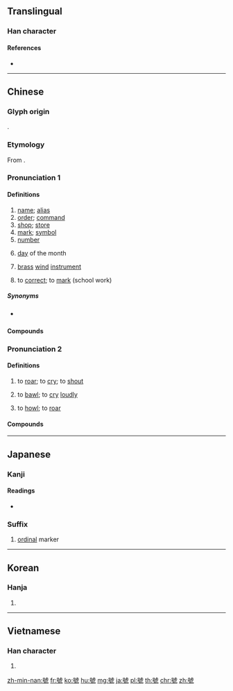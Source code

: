 {{character info/new}}
{{also|号}}
==Translingual==
{{ja-forms|[[号]]|[[号]]|[[號]]}}

===Han character===
{{Han char|rn=141|rad=虍|as=07|sn=11|four=61211|canj=RSYPN,RSYPU|ids=⿰号虎}}

====References====
* {{Han ref|kx=1074.290|dkj=32726|dj=1543.070|hdz=42824.040|uh=865F|ud=34399|bh=B8B9|bd=47289}}

----

==Chinese==
{{zh-forms|s=号}}

===Glyph origin===
{{Han etym}}
{{Han compound|号|虎|ls=psc|c1=p|c2=s}}.

===Etymology===
From {{inh|zh|sit-pro|*(g/k)aw||to call}}.

===Pronunciation 1===
{{zh-pron
|m=hào
|m-s=hao4
|c=hou6
|h=pfs=ho
|md=hô̤
|mn=hō/lō
|mn-t=ho7
|w=3hho
|mc=2
|oc=2
|ma=y
|cat=n
}}

====Definitions====
{{zh-hanzi}}

# [[name]]; [[alias]]
# [[order]]; [[command]]
# [[shop]]; [[store]]
# [[mark]]; [[symbol]]
# [[number]]
#: {{zh-x|第五 號|No. 5 (''in a sequence''); V}}
# {{lb|zh|regional}} [[day]] of the month
#: {{zh-x|7 月 1 號|July 1|C}}
# {{lb|zh|musical instrument}} [[brass]] [[wind]] [[instrument]]
# {{lb|zh|Zhongyuan Mandarin|Lanyin Mandarin|Sichuan}} to [[correct]]; to [[mark]] (school work)

=====Synonyms=====
* {{sense|day of the month}} {{zh-l|日}}

====Compounds====
{{zh-der|小號:[[trumpet]]|原子符號|對號鎖|公司行號|交通號誌|彩號|座號|不等號|單號|六號分機|專名號|代號|別號|句號|對不上號|乘號|僭號|對號列車|加號|信號機|信號|口號|八號分機|刪節號|廟號|夾注號|分號|商號|徽號|差號|冒號|七號公園|引號|延長記號|土巴號|年號|帝號|外號|山西票號|五月花號|佛號|對號快車|對號入座|大號|尊號|寶號|信號彈|信號槍|學號|封號|出號|國光號|一號|傷號|報值掛號|型號|堂號|國號|十一號|對號|問號|化學符號|名號侯|亞衛一號|升記號|定時號誌|信號燈|名號|天字號|砥礪名號|提鈴喝號|掛號處|空號|歸號|撥號系統|發號令|旗號|正號|疑問號|掛號|標號|括號|星號|番號|發號出令|掛號信|法號|打個問號|書名號|稱號|私名號|禪號|票號|掛號費|溜號|破折號|敝號|省略號|減號|流水號|百分號|發號施令|發號布令|癸字號|查號臺|政治號召|枷號|打信號|注音符號|標點符號|牌號|泡病號|根號|病號|混號|掌號|拍子記號|法國號|打暗號|渾號|燈號|暗號|打眼號|裝飾記號|號音|號碼機|號碼|號筒|號令森嚴|編號|號誌燈|符號|老字號|號掛子|鐵達尼號|綽號|號令|這號事|號坎兒|號衣|類比信號|記號|薩克號|號頂|頭號|馬號|號稱|記號環|自號|符號邏輯|點號|號外|連號|負號|號令如山|號數|號次|電話號碼|號板|音部記號|譯音符號|驚嘆號|訊號|號召力|號手|道字號|線上掛號|道號|頓號|識別信號|音界號|郵遞區號|號筒子|號箭|號脈|逗號|號角|間隔號|除號|長號|索書號碼|銀號|號誌|號砲|賣大號|號召|運算符號|雅號|立國號|警號|軍號|號頭|車號|號房|跳號|雙掛號|譜號|號舍|等號|號子|行號|螺號|號燈|號兵|號碼盤|號帖|聲調符號|調號|竊號}}

===Pronunciation 2===
{{zh-pron
|m=háo
|c=hou4
|h=pfs=
|md=
|mn=hô
|mn-t=hao1/ho7
|w=
|mc=1
|oc=1
|cat=v
}}

====Definitions====
{{zh-hanzi}}

# {{lb|zh|of a person}} to [[roar]]; to [[cry]]; to [[shout]]
# {{lb|zh|of a person}} to [[bawl]]; to [[cry]] [[loudly]]
# {{lb|zh|of wind}} to [[howl]]; to [[roar]]

====Compounds====
{{zh-der|啼飢號寒|寒號蟲|叫號|悲號|怒號|呼號|哀號|乾號|狼號鬼叫|神號鬼哭|烏號|狼號鬼哭|浪吼風號|鬼哭神號|號哭|號天扣地|號寒啼飢|號啕|號啕痛哭|行號巷哭|調弓號猿|號天拍地|號天號地|號天哭地|鬼哭狼號|號天叩地|街號巷哭|隳突叫號|號泣|號天大哭|號喪|號啕大哭|號咷痛哭}}

----

==Japanese==

===Kanji===
{{ja-kanji|grade=|rs=虍07|style=ky|shin=号}}

====Readings====
* {{ja-readings|on=[[ごう]] (gō), [[こう]] (kō)|kun=[[さけぶ]] (sakebu), [[よびな]] (yobina)}}

===Suffix===
{{ja-pos|suffix|ごう|shin=号}}

# [[ordinal]] marker

----

==Korean==

===Hanja===
{{ko-hanja|hangeul=[[호]]|eumhun=|rv=ho|mr=ho|y=ho}}

# {{defn|lang=ko|sort=虍07}}

----

==Vietnamese==

===Han character===
{{vi-hantu|[[hào]], [[hiệu]]|rs=虍07}}

# {{defn|lang=vi|sort=虍07}}

[[zh-min-nan:號]]
[[fr:號]]
[[ko:號]]
[[hu:號]]
[[mg:號]]
[[ja:號]]
[[pl:號]]
[[th:號]]
[[chr:號]]
[[zh:號]]